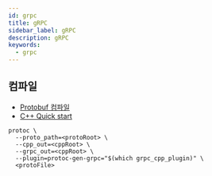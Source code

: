 ```yaml
---
id: grpc
title: gRPC
sidebar_label: gRPC
description: gRPC
keywords:
  - grpc
---
```


## 컴파일

- [Protobuf 컴파일](/docs/lang/cpp/libraries/grpc/protobuf.mdx#컴파일)
- [C++ Quick start](https://grpc.io/docs/languages/cpp/quickstart/)

```shell
protoc \
  --proto_path=<protoRoot> \
  --cpp_out=<cppRoot> \
  --grpc_out=<cppRoot> \
  --plugin=protoc-gen-grpc="$(which grpc_cpp_plugin)" \
  <protoFile>
```
